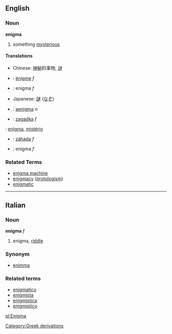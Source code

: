 ==English==
===Noun===
'''enigma'''
# something [[mysterious]]

====Translations====
*Chinese: [[神秘]]的事物, [[谜]]
*{{fr}}: [[énigme]] ''f''
*{{it}}: enigma ''f''
*Japanese: [[謎]] ([[なぞ]])
*{{la}}: [[aenigma]] ''n''
*{{pl}}: [[zagadka#Polish|zagadka]] ''f''
{{pt}}: [[enigma]], [[mistério]]
*{{sk}}: [[záhada#Slovak|záhada]] ''f''
*{{es}}: enigma ''f''

===Related Terms===
*[[enigma machine]]
*[[enigmacy]] ([[protologism]])
*[[enigmatic]]
----

==Italian==
===Noun===
'''enigma''' ''f''

# enigma, [[riddle]]

===Synonym===
*[[enimma]]

===Related terms===
*[[enigmatico]]
*[[enigmista]]
*[[enigmistica]]
*[[enigmistico]]

[[pl:Enigma]]
[[Category:Greek derivations]]